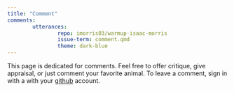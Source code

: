 ```yaml
---
title: "Comment"
comments:
        utterances:
                repo: imorris03/warmup-isaac-morris
                issue-term: comment.qmd
                theme: dark-blue
---
```


This page is dedicated for comments. Feel free to offer critique, give appraisal, or just comment your favorite animal. To leave a comment, sign in with a with your [github](https://github.com) account.

